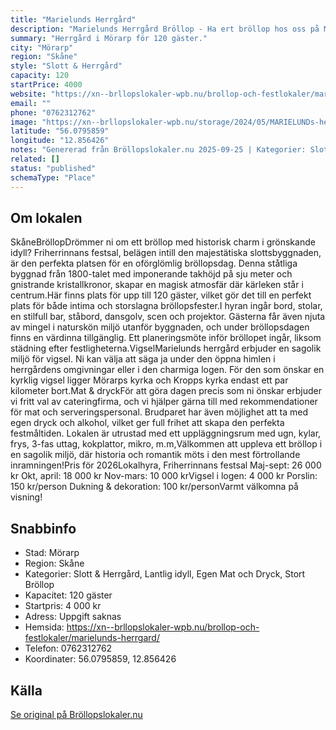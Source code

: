 ```yaml
---
title: "Marielunds Herrgård"
description: "Marielunds Herrgård Bröllop - Ha ert bröllop hos oss på Marielunds Herrgård. Se vår fina Bröllopslokal. Skicka gärna en förfrågan så hjälper vi Er!"
summary: "Herrgård i Mörarp för 120 gäster."
city: "Mörarp"
region: "Skåne"
style: "Slott & Herrgård"
capacity: 120
startPrice: 4000
website: "https://xn--brllopslokaler-wpb.nu/brollop-och-festlokaler/marielunds-herrgard/"
email: ""
phone: "0762312762"
image: "https://xn--brllopslokaler-wpb.nu/storage/2024/05/MARIELUNDs-herrgard-brollop-brollopslokal-skane-helsingborg-bjuv.webp"
latitude: "56.0795859"
longitude: "12.856426"
notes: "Genererad från Bröllopslokaler.nu 2025-09-25 | Kategorier: Slott & Herrgård, Lantlig idyll, Egen Mat och Dryck, Stort Bröllop"
related: []
status: "published"
schemaType: "Place"
---
```


## Om lokalen

SkåneBröllopDrömmer ni om ett bröllop med historisk charm i grönskande idyll? Friherrinnans festsal, belägen intill den majestätiska slottsbyggnaden, är den perfekta platsen för en oförglömlig bröllopsdag. Denna ståtliga byggnad från 1800-talet med imponerande takhöjd på sju meter och gnistrande kristallkronor, skapar en magisk atmosfär där kärleken står i centrum.Här finns plats för upp till 120 gäster, vilket gör det till en perfekt plats för både intima och storslagna bröllopsfester.I hyran ingår bord, stolar, en stilfull bar, ståbord, dansgolv, scen och projektor. Gästerna får även njuta av mingel i naturskön miljö utanför byggnaden, och under bröllopsdagen finns en värdinna tillgänglig. Ett planeringsmöte inför bröllopet ingår, liksom städning efter festligheterna.VigselMarielunds herrgård erbjuder en sagolik miljö för vigsel. Ni kan välja att säga ja under den öppna himlen i herrgårdens omgivningar eller i den charmiga logen. För den som önskar en kyrklig vigsel ligger Mörarps kyrka och Kropps kyrka endast ett par kilometer bort.Mat & dryckFör att göra dagen precis som ni önskar erbjuder vi fritt val av cateringfirma, och vi hjälper gärna till med rekommendationer för mat och serveringspersonal. Brudparet har även möjlighet att ta med egen dryck och alkohol, vilket ger full frihet att skapa den perfekta festmåltiden. Lokalen är utrustad med ett uppläggningsrum med ugn, kylar, frys, 3-fas uttag, kokplattor, mikro, m.m,Välkommen att uppleva ett bröllop i en sagolik miljö, där historia och romantik möts i den mest förtrollande inramningen!Pris för 2026Lokalhyra, Friherrinnans festsal Maj-sept: 26 000 kr Okt, april: 18 000 kr Nov-mars: 10 000 krVigsel i logen: 4 000 kr Porslin: 150 kr/person Dukning & dekoration: 100 kr/personVarmt välkomna på visning!

## Snabbinfo

- Stad: Mörarp
- Region: Skåne
- Kategorier: Slott & Herrgård, Lantlig idyll, Egen Mat och Dryck, Stort Bröllop
- Kapacitet: 120 gäster
- Startpris: 4 000 kr
- Adress: Uppgift saknas
- Hemsida: https://xn--brllopslokaler-wpb.nu/brollop-och-festlokaler/marielunds-herrgard/
- Telefon: 0762312762
- Koordinater: 56.0795859, 12.856426

## Källa

[Se original på Bröllopslokaler.nu](https://xn--brllopslokaler-wpb.nu/brollop-och-festlokaler/marielunds-herrgard/)
